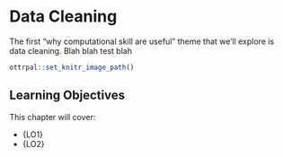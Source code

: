 # Data Cleaning

The first "why computational skill are useful" theme that we'll explore is data cleaning.
Blah blah test blah

```r
ottrpal::set_knitr_image_path()
```

## Learning Objectives

This chapter will cover:

- {LO1}
- {LO2}